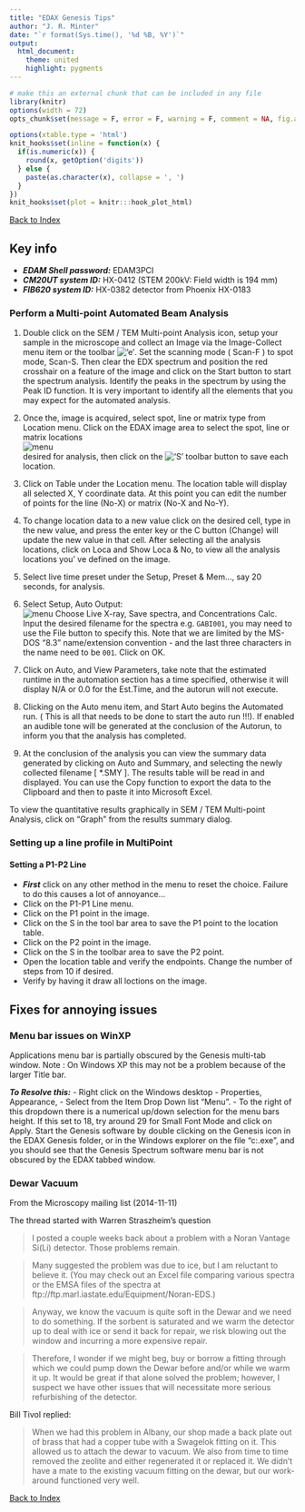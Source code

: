 ```yaml
---
title: "EDAX Genesis Tips"
author: "J. R. Minter"
date: "`r format(Sys.time(), '%d %B, %Y')`"
output:
  html_document:
    theme: united
    highlight: pygments
---
```

```r
# make this an external chunk that can be included in any file
library(knitr)
options(width = 72)
opts_chunk$set(message = F, error = F, warning = F, comment = NA, fig.align = 'center', dpi = 100, tidy = F, cache.path = '.cache/', fig.path = 'figure/')

options(xtable.type = 'html')
knit_hooks$set(inline = function(x) {
  if(is.numeric(x)) {
    round(x, getOption('digits'))
  } else {
    paste(as.character(x), collapse = ', ')
  }
})
knit_hooks$set(plot = knitr:::hook_plot_html)
```


[Back to Index](../README.html)

## Key info
- ***EDAM Shell password:*** EDAM3PCI
- ***CM20UT system ID:*** HX-0412 (STEM 200kV: Field width is 194 mm)
- ***FIB620 system ID:*** HX-0382 detector from Phoenix HX-0183

### Perform a Multi-point Automated Beam Analysis

1. Double click on the SEM / TEM Multi-point Analysis icon, setup your sample in the microscope and collect an Image via the Image-Collect menu item or the toolbar !['e'](img/e.png).  Set the scanning mode ( Scan-F ) to spot mode, Scan-S. Then clear the EDX spectrum and position the red crosshair on a feature of the image and click on the Start button to start the spectrum analysis. Identify the peaks in the spectrum by using the Peak ID function. It is very important to identify all the elements that you may expect for the automated analysis.

2. Once the, image is acquired, select spot, line or matrix type from Location menu. Click on the EDAX image area to select the spot, line or matrix locations    
![menu](img/loca-menu.png)   
desired for analysis, then click on the !['S'](img/S.png) toolbar button to save each location.

3. Click on Table under the Location menu. The location table will display all selected X, Y coordinate data. At this point you can edit the number of points for the line (No-X) or matrix (No-X and No-Y).

4. To change location data to a new value click on the desired cell, type in the new value, and press the enter key or the C button (Change) will update the new value in that cell. After selecting all the analysis locations, click on Loca and Show Loca & No, to view all the analysis locations you'
ve defined on the image.

5. Select live time preset under the Setup, Preset & Mem..., say 20 seconds, for analysis.

6. Select Setup, Auto Output:   
![menu](img/mp-out-menu.png) Choose Live X-ray, Save spectra, and Concentrations Calc. Input the desired filename for the spectra e.g. ``GABI001``, you may need to use the File button to specify this. Note that we are limited by the MS-DOS "8.3" name/extension convention - and the last three characters in the name need to be ``001``. Click on OK.

7. Click on Auto, and View Parameters, take note that the estimated runtime in the automation section has a time specified, otherwise it will display N/A or 0.0 for the Est.Time, and the autorun will not execute.

8. Clicking on the Auto menu item, and Start Auto begins the Automated run. ( This is all that needs to be done to start the auto run !!!). If enabled an audible tone will be generated at the conclusion of the Autorun, to inform you that the analysis has completed.

9. At the conclusion of the analysis you can view the summary data generated by clicking on Auto and Summary, and selecting the newly collected filename [ *.SMY ]. The results table will be read in and displayed. You can use the Copy function to export the data to the Clipboard and then to paste it into Microsoft Excel. 

To view the quantitative results graphically in SEM / TEM Multi-point Analysis, click on "Graph" from the results summary dialog.


### Setting up a line profile in MultiPoint

#### Setting a P1-P2 Line
- ***First*** click on any other method in the menu to reset the choice. Failure to do this causes a lot of annoyance...
- Click on the P1-P1 Line menu.
- Click on the P1 point in the image.
- Click on the S in the tool bar area to save the P1 point to the location table.
- Click on the P2 point in the image.
- Click on the S in the toolbar area to save the P2 point.
- Open the location table and verify the endpoints. Change the number of steps from 10 if desired.
- Verify by having it draw all loctions on the image.

## Fixes for annoying issues

### Menu bar issues on WinXP
Applications menu bar is partially obscured by the Genesis multi-tab
window. Note : On Windows XP this may not be a problem because of the
larger Title bar.

***To Resolve this:***
- Right click on the Windows desktop - Properties, Appearance,
- Select from the Item Drop Down list "Menu". 
- To the right of this dropdown there is a numerical up/down selection for the menu bars height.  If this set to 18, try around 29 for Small Font Mode and click on Apply.  Start the Genesis software by double clicking on the Genesis icon in the EDAX Genesis folder, or in the Windows explorer on the file "c:\edax32\genesis\GenTabs.exe", and you should see that the Genesis Spectrum software menu bar is not obscured by the EDAX tabbed window.

### Dewar Vacuum

From the Microscopy mailing list (2014-11-11)

The thread started with Warren Straszheim's question

> I posted a couple weeks back about a problem with a Noran Vantage Si(Li) detector. Those problems remain.

> Many suggested the problem was due to ice, but I am reluctant to believe it. (You may check out an Excel file comparing various spectra or the EMSA files of the spectra at ftp://ftp.marl.iastate.edu/Equipment/Noran-EDS.)

> Anyway, we know the vacuum is quite soft in the Dewar and we need to do something. If the sorbent is saturated and we warm the detector up to deal with ice or send it back for repair, we risk blowing out the window and incurring a more expensive repair.

> Therefore, I wonder if we might beg, buy or borrow a fitting through which we could pump down the Dewar before and/or while we warm it up. It would be great if that alone solved the problem; however, I suspect we have other issues that will necessitate more serious refurbishing of the detector.

Bill Tivol replied:

> When we had this problem in Albany, our shop made a back plate out of brass that had a copper tube with a Swagelok fitting on it.  This allowed us to attach the dewar to vacuum.  We also from time to time removed the zeolite and either regenerated it or replaced it. We didn't have a mate to the existing vacuum fitting on the dewar, but our work-around functioned very well.

[Back to Index](../README.html)
